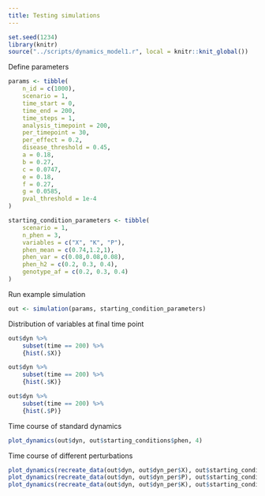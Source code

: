 ```yaml
---
title: Testing simulations
---
```


```r
set.seed(1234)
library(knitr)
source("../scripts/dynamics_model1.r", local = knitr::knit_global())
```

Define parameters

```r
params <- tibble(
    n_id = c(1000),
    scenario = 1,
    time_start = 0,
    time_end = 200,
    time_steps = 1,
    analysis_timepoint = 200,
    per_timepoint = 30,
    per_effect = 0.2,
    disease_threshold = 0.45,
    a = 0.18,
    b = 0.27,
    c = 0.0747,
    e = 0.18,
    f = 0.27,
    g = 0.0585,
    pval_threshold = 1e-4
)

starting_condition_parameters <- tibble(
    scenario = 1,
    n_phen = 3,
    variables = c("X", "K", "P"),
    phen_mean = c(0.74,1.2,1),
    phen_var = c(0.08,0.08,0.08),
    phen_h2 = c(0.2, 0.3, 0.4),
    genotype_af = c(0.2, 0.3, 0.4)
)
```

Run example simulation

```r
out <- simulation(params, starting_condition_parameters)
```

Distribution of variables at final time point

```r
out$dyn %>% 
    subset(time == 200) %>%
    {hist(.$X)}

out$dyn %>% 
    subset(time == 200) %>%
    {hist(.$K)}

out$dyn %>% 
    subset(time == 200) %>%
    {hist(.$P)}
```

Time course of standard dynamics

```r
plot_dynamics(out$dyn, out$starting_conditions$phen, 4)
```

Time course of different perturbations

```r
plot_dynamics(recreate_data(out$dyn, out$dyn_per$X), out$starting_conditions$phen, 4)
plot_dynamics(recreate_data(out$dyn, out$dyn_per$P), out$starting_conditions$phen, 4)
plot_dynamics(recreate_data(out$dyn, out$dyn_per$K), out$starting_conditions$phen, 4)
```

